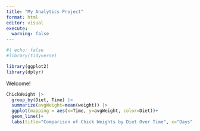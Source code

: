 ```yaml
---
title: "My Analytics Project"
format: html
editor: visual
execute:
  warning: false
---
```


```r
#| echo: false
#library(tidyverse)

library(ggplot2)
library(dplyr)

```

Welcome!

```r

ChickWeight |>
  group_by(Diet, Time) |>
  summarize(avgWeight=mean(weight)) |>
  ggplot(mapping = aes(x=Time, y=avgWeight, color=Diet))+
  geom_line()+
  labs(title="Comparison of Chick Weights by Diet Over Time", x="Days", y="Weight(g)")




```
